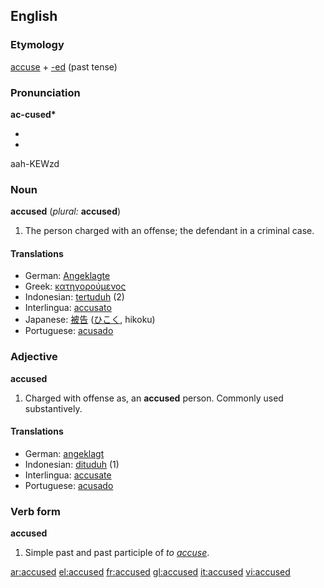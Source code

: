 ==English==
===Etymology===
[[accuse]] + [[-ed]] (past tense)

===Pronunciation===
'''ac-cused*'''
*{{IPA|//}}
*{{SAMPA|//}}
aah-KEWzd

===Noun===
'''accused''' (''plural:'' '''accused''')

# The person charged with an offense; the defendant in a criminal case.

====Translations====
*German: [[Angeklagte]] {{m}}
*Greek: [[κατηγορούμενος]] {{m}}
*Indonesian: [[tertuduh]] (2)
*Interlingua: [[accusato]]
*Japanese: [[被告]] ([[ひこく]], hikoku)
*Portuguese: [[acusado]] {{m}}

===Adjective===
'''accused'''

# Charged with offense as, an '''accused''' person. Commonly used substantively.

====Translations====
*German: [[angeklagt]]
*Indonesian: [[dituduh]] (1)
*Interlingua: [[accusate]]
*Portuguese: [[acusado]] {{m}}

===Verb form===
'''accused'''
# Simple past and past participle of ''to [[accuse]]''.

[[ar:accused]]
[[el:accused]]
[[fr:accused]]
[[gl:accused]]
[[it:accused]]
[[vi:accused]]